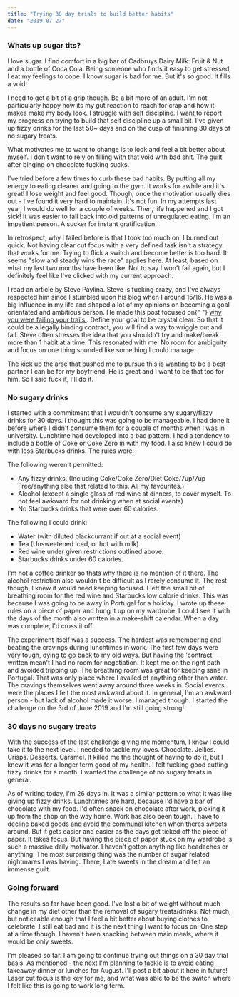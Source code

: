 ```yaml
---
title: "Trying 30 day trials to build better habits"
date: "2019-07-27"
---
```


### Whats up sugar tits?

I love sugar. I find comfort in a big bar of Cadbruys Dairy Milk: Fruit & Nut and a bottle of Coca Cola. Being someone who finds it easy to get stressed, I eat my feelings to cope. I know sugar is bad for me. But it's so good. It fills a void!

I need to get a bit of a grip though. Be a bit more of an adult. I'm not particularly happy how its my gut reaction to reach for crap and how it makes make my body look. I struggle with self discipline. I want to report my progress on trying to build that self discipline up a small bit. I've given up fizzy drinks for the last 50~ days and on the cusp of finishing 30 days of no sugary treats.

What motivates me to want to change is to look and feel a bit better about myself. I don't want to rely on filling with that void with bad shit. The guilt after binging on chocolate fucking sucks.

I've tried before a few times to curb these bad habits. By putting all my energy to eating cleaner and going to the gym. It works for awhile and it's great! I lose weight and feel good. Though, once the motivation usually dies out - I've found it very hard to maintain. It's not fun. In my attempts last year, I would do well for a couple of weeks. Then, life happened and I got sick! It was easier to fall back into old patterns of unregulated eating. I'm an impatient person. A sucker for instant gratification.

In retrospect, why I failed before is that I took too much on. I burned out quick. Not having clear cut focus with a very defined task isn't a strategy that works for me. Trying to flick a switch and become better is too hard. It seems "slow and steady wins the race" applies here. At least, based on what my last two months have been like. Not to say I won't fail again, but I definitely feel like I've clicked with my current approach.

<p>
  I read an article by Steve Pavlina. Steve is fucking crazy, and I've always
  respected him since I stumbled upon his blog when I around 15/16. He was a big
  influence in my life and shaped a lot of my opinions on becoming a goal
  orientated and ambitious person. He made this post focused on{" "}
  <a
    href="https://www.stevepavlina.com/blog/2019/05/the-1-reason-people-fail-at-30-day-challenges/"
    target="_blank"
  >
    why you were failing your trails
  </a>
  . Define your goal to be crystal clear. So that it could be a legally binding
  contract, you will find a way to wriggle out and fail. Steve often stresses
  the idea that you shouldn't try and make/break more than 1 habit at a time.
  This resonated with me. No room for ambiguity and focus on one thing sounded
  like something I could manage.
</p>

The kick up the arse that pushed me to pursue this is wanting to be a best partner I can be for my boyfriend. He is great and I want to be that too for him. So I said fuck it, I'll do it.

### No sugary drinks

I started with a commitment that I wouldn't consume any sugary/fizzy drinks for 30 days. I thought this was going to be manageable. I had done it before where I didn't consume them for a couple of months when I was in university. Lunchtime had developed into a bad pattern. I had a tendency to include a bottle of Coke or Coke Zero in with my food. I also knew I could do with less Starbucks drinks. The rules were:

The following weren't permitted:

- Any fizzy drinks. (Including Coke/Coke Zero/Diet Coke/7up/7up Free/anything else that related to this. All my favourites.)
- Alcohol (except a single glass of red wine at dinners, to cover myself. To not feel awkward for not drinking when at social events)
- No Starbucks drinks that were over 60 calories.

The following I could drink:

- Water (with diluted blackcurrant if out at a social event)
- Tea (Unsweetened iced, or hot with milk)
- Red wine under given restrictions outlined above.
- Starbucks drinks under 60 calories.

I'm not a coffee drinker so thats why there is no mention of it there. The alcohol restriction also wouldn't be difficult as I rarely consume it. The rest though, I knew it would need keeping focused. I left the small bit of breathing room for the red wine and Starbucks low calorie drinks. This was because I was going to be away in Portugal for a holiday. I wrote up these rules on a piece of paper and hung it up on my wardrobe. I could see it with the days of the month also written in a make-shift calendar. When a day was complete, I'd cross it off.

The experiment itself was a success. The hardest was remembering and beating the cravings during lunchtimes in work. The first few days were very tough, dying to go back to my old ways. But having the 'contract' written mean't I had no room for negotiation. It kept me on the right path and avoided tripping up. The breathing room was great for keeping sane in Portugal. That was only place where I availed of anything other than water. The cravings themselves went away around three weeks in. Social events were the places I felt the most awkward about it. In general, I'm an awkward person - but lack of alcohol made it worse. I managed though. I started the challenge on the 3rd of June 2019 and I'm still going strong!

### 30 days no sugary treats

With the success of the last challenge giving me momentum, I knew I could take it to the next level. I needed to tackle my loves. Chocolate. Jellies. Crisps. Desserts. Caramel. It killed me the thought of having to do it, but I knew it was for a longer term good of my health. I felt fucking good cutting fizzy drinks for a month. I wanted the challenge of no sugary treats in general.

As of writing today, I'm 26 days in. It was a similar pattern to what it was like giving up fizzy drinks. Lunchtimes are hard, because I'd have a bar of chocolate with my food. I'd often snack on chocolate after work, picking it up from the shop on the way home. Work has also been tough. I have to decline baked goods and avoid the communal kitchen when theres sweets around. But it gets easier and easier as the days get ticked off the piece of paper. It takes focus. But having the piece of paper stuck on my wardrobe is such a massive daily motivator. I haven't gotten anything like headaches or anything. The most surprising thing was the number of sugar related nightmares I was having. There, I ate sweets in the dream and felt an immense guilt.

### Going forward

The results so far have been good. I've lost a bit of weight without much change in my diet other than the removal of sugary treats/drinks. Not much, but noticeable enough that I feel a bit better about buying clothes to celebrate. I still eat bad and it is the next thing I want to focus on. One step at a time though. I haven't been snacking between main meals, where it would be only sweets.

I'm pleased so far. I am going to continue trying out things on a 30 day trial basis. As mentioned - the next I'm planning to tackle is to avoid eating takeaway dinner or lunches for August. I'll post a bit about it here in future! Laser cut focus is the key for me, and what was able to be the switch where I felt like this is going to work long term.
